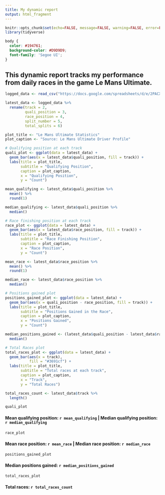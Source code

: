 ---
title: My dynamic report
output: html_fragment
---

```{r setup, include=FALSE}
knitr::opts_chunk$set(echo=FALSE, message=FALSE, warning=FALSE, error=FALSE)
library(tidyverse)
```

```{css}
body {
  color: #194761;
  background-color: #D9D9D9;
  font-family: 'Segoe UI';
}
```

## This dynamic report tracks my performance from daily races in the game Le Mans Ultimate.

```{r}
logged_data <- read_csv("https://docs.google.com/spreadsheets/d/e/2PACX-1vTXHwT73wmXutjHiMkIcBhKrB4vywWw4nQaIL73jXNJRQncIWTACNo7iLGn7XwfJ2hHBwJpgwA0AzNH/pub?gid=268033178&single=true&output=csv")

latest_data <- logged_data %>%
  rename(track = 2,
         quali_position = 3,
         race_position = 4,
         split_number = 5,
         total_splits = 6)

plot_title <- "Le Mans Ultimate Statistics"
plot_caption <- "Source: Le Mans Ultimate Driver Profile"

# Qualifying position at each track
quali_plot <- ggplot(data = latest_data) +
  geom_bar(aes(x = latest_data$quali_position, fill = track)) + 
  labs(title = plot_title,
       subtitle = "Qualifying Position",
       caption = plot_caption,
       x = "Qualifying Position",
       y = "Count")

mean_qualifying <- latest_data$quali_position %>%
  mean() %>%
  round(1)

median_qualifying <- latest_data$quali_position %>%
  median()

# Race finishing position at each track
race_plot <- ggplot(data = latest_data) +
  geom_bar(aes(x = latest_data$race_position, fill = track)) + 
  labs(title = plot_title,
       subtitle = "Race Finishing Position",
       caption = plot_caption,
       x = "Race Position",
       y = "Count")

mean_race <- latest_data$race_position %>%
  mean() %>%
  round(1)

median_race <- latest_data$race_position %>%
  median()

# Positions gained plot
positions_gained_plot <- ggplot(data = latest_data) +
  geom_bar(aes(x = quali_position - race_position, fill = track)) + 
  labs(title = plot_title,
       subtitle = "Positions Gained in the Race",
       caption = plot_caption,
       x = "Positions Gained",
       y = "Count")

median_positions_gained <- (latest_data$quali_position - latest_data$race_position) %>%
  median()

# Total Races plot
total_races_plot <- ggplot(data = latest_data) +
  geom_bar(aes(x = track),
           fill = "#3691cf") + 
  labs(title = plot_title,
       subtitle = "Total races at each track",
       caption = plot_caption,
       x = "Track",
       y = "Total Races")

total_races_count <- latest_data$track %>%
  length()
```

```{r fig.width = 10, fig.height = 6}
quali_plot
```

#### Mean qualifying position: `r mean_qualifying` | Median qualifying position:  `r median_qualifying`

```{r fig.width = 10, fig.height = 6}
race_plot
```

#### Mean race position: `r mean_race` | Median race position: `r median_race`

```{r fig.width = 10, fig.height = 6}
positions_gained_plot
```

#### Median positions gained: `r median_positions_gained`

```{r fig.width = 10, fig.height = 6}
total_races_plot
```

#### Total races: `r total_races_count`
